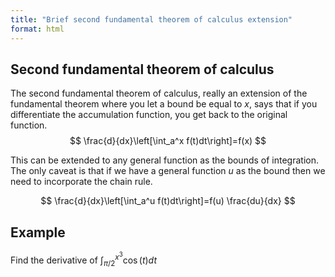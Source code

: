 ```yaml
---
title: "Brief second fundamental theorem of calculus extension"
format: html
---
```


## Second fundamental theorem of calculus  
The second fundamental theorem of calculus, really an extension of the fundamental theorem where you let a bound be equal to $x$, says that if you differentiate the accumulation function, you get back to the original function. 
$$
\frac{d}{dx}\left[\int_a^x f(t)dt\right]=f(x)
$$

This can be extended to any general function as the bounds of integration. The only caveat is that if we have a general function $u$ as the bound then we need to incorporate the chain rule. 

$$
\frac{d}{dx}\left[\int_a^u f(t)dt\right]=f(u) \frac{du}{dx}
$$

## Example  
Find the derivative of $\displaystyle \int_{\pi/2}^{x^3} \cos(t) dt$


\begin{aligned}
F(x) &= \int_{\pi/2}^{x^3} \cos(t) dt \\
F'(x) &= \frac{dF}{du}\frac{du}{dx} \\
  &= \frac{d}{du}[F(x)] \frac{du}{dx} \\
  &= \frac{d}{du} \left[\int_{\pi/2}^{x^3} \cos(t) dt \right] \frac{du}{dx} \\
  &= \frac{d}{du} \left[\int_{\pi/2}^u \cos(t)dt \right] \frac{du}{dx} \\
  &= (\cos(u))(3x^2) \\
  &= 3x^2 \cos(x^3)

\end{aligned}
